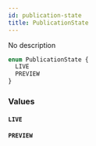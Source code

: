 ```yaml
---
id: publication-state
title: PublicationState
---
```


No description

```graphql
enum PublicationState {
  LIVE
  PREVIEW
}
```

### Values

#### `LIVE`

#### `PREVIEW`
